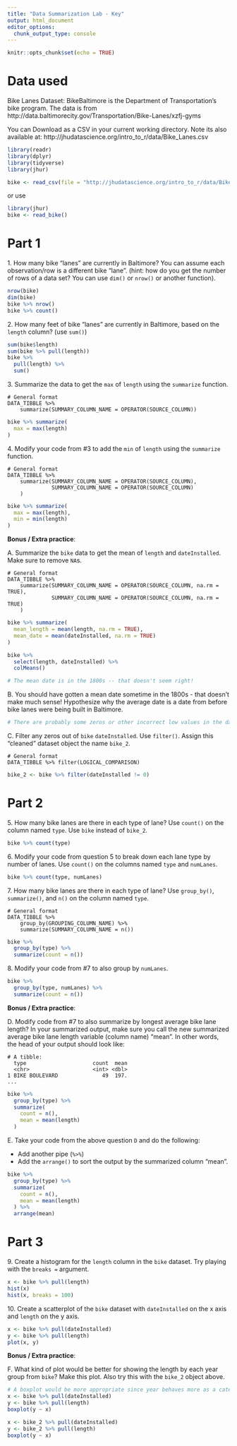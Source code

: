 ```yaml
---
title: "Data Summarization Lab - Key"
output: html_document
editor_options: 
  chunk_output_type: console
---
```


```r
knitr::opts_chunk$set(echo = TRUE)
```

# Data used

Bike Lanes Dataset: BikeBaltimore is the Department of Transportation's bike program. 
The data is from http://data.baltimorecity.gov/Transportation/Bike-Lanes/xzfj-gyms

You can Download as a CSV in your current working directory.  Note its also available at: 	http://jhudatascience.org/intro_to_r/data/Bike_Lanes.csv 

```r
library(readr)
library(dplyr)
library(tidyverse)
library(jhur)

bike <- read_csv(file = "http://jhudatascience.org/intro_to_r/data/Bike_Lanes.csv")
```

or use 

```r
library(jhur)
bike <- read_bike()
```


# Part 1

1\. How many bike "lanes" are currently in Baltimore?  You can assume each observation/row is a different bike "lane".  (hint: how do you get the number of rows of a data set? You can use `dim()` or `nrow()` or another function).

```r
nrow(bike)
dim(bike)
bike %>% nrow()
bike %>% count()
```


2\. How many feet of bike "lanes" are currently in Baltimore, based on the `length` column? (use `sum()`)

```r
sum(bike$length)
sum(bike %>% pull(length))
bike %>%
  pull(length) %>%
  sum()
```


3\. Summarize the data to get the `max` of `length` using the `summarize` function.

```
# General format 
DATA_TIBBLE %>% 
    summarize(SUMMARY_COLUMN_NAME = OPERATOR(SOURCE_COLUMN))
```

```r
bike %>% summarize(
  max = max(length)
)
```


4\. Modify your code from #3 to add the `min` of `length` using the `summarize` function.

```
# General format 
DATA_TIBBLE %>% 
    summarize(SUMMARY_COLUMN_NAME = OPERATOR(SOURCE_COLUMN),
              SUMMARY_COLUMN_NAME = OPERATOR(SOURCE_COLUMN)
    )
```

```r
bike %>% summarize(
  max = max(length),
  min = min(length)
)
```


**Bonus / Extra practice**:

A\. Summarize the `bike` data to get the mean of `length` and `dateInstalled`. Make sure to remove `NA`s.

```
# General format 
DATA_TIBBLE %>% 
    summarize(SUMMARY_COLUMN_NAME = OPERATOR(SOURCE_COLUMN, na.rm = TRUE),
              SUMMARY_COLUMN_NAME = OPERATOR(SOURCE_COLUMN, na.rm = TRUE)
    )
```

```r
bike %>% summarize(
  mean_length = mean(length, na.rm = TRUE),
  mean_date = mean(dateInstalled, na.rm = TRUE)
)

bike %>%
  select(length, dateInstalled) %>%
  colMeans()

# The mean date is in the 1800s -- that doesn't seem right!
```


B\. You should have gotten a mean date sometime in the 1800s - that doesn't make much sense! Hypothesize why the average date is a date from before bike lanes were being built in Baltimore.

```r
# There are probably some zeros or other incorrect low values in the data.
```


C\. Filter any zeros out of `bike` `dateInstalled`. Use `filter()`. Assign this "cleaned" dataset object the name `bike_2`.

```
# General format 
DATA_TIBBLE %>% filter(LOGICAL_COMPARISON)
```

```r
bike_2 <- bike %>% filter(dateInstalled != 0)
```


# Part 2

5\. How many bike lanes are there in each type of lane? Use `count()` on the column named `type`. Use `bike` instead of `bike_2`.

```r
bike %>% count(type)
```


6\. Modify your code from question 5 to break down each lane type by number of lanes. Use `count()` on the columns named `type` and `numLanes`.

```r
bike %>% count(type, numLanes)
```


7\. How many bike lanes are there in each type of lane? Use `group_by()`, `summarize()`, and `n()` on the column named `type`.

```
# General format 
DATA_TIBBLE %>% 
    group_by(GROUPING_COLUMN_NAME) %>% 
    summarize(SUMMARY_COLUMN_NAME = n())
```

```r
bike %>%
  group_by(type) %>%
  summarize(count = n())
```


8\. Modify your code from #7 to also group by `numLanes`.

```r
bike %>%
  group_by(type, numLanes) %>%
  summarize(count = n())
```


**Bonus / Extra practice**:

D\. Modify code from #7 to also summarize by longest average bike lane length? In your summarized output, make sure you call the new summarized average bike lane length variable (column name) "mean". In other words, the head of your output should look like:

```
# A tibble: 
  type                     count  mean
  <chr>                    <int> <dbl>
1 BIKE BOULEVARD              49  197.
...
```

```r
bike %>%
  group_by(type) %>%
  summarize(
    count = n(),
    mean = mean(length)
  )
```


E\. Take your code from the above question `D` and do the following:

- Add another pipe (`%>%`)
- Add the `arrange()` to sort the output by the summarized column "mean".

```r
bike %>%
  group_by(type) %>%
  summarize(
    count = n(),
    mean = mean(length)
  ) %>%
  arrange(mean)
```


# Part 3

9\. Create a histogram for the `length` column in the `bike` dataset. Try playing with the `breaks =` argument.

```r
x <- bike %>% pull(length)
hist(x)
hist(x, breaks = 100)
```


10\. Create a scatterplot of the `bike` dataset with `dateInstalled` on the x axis and `length` on the y axis.

```r
x <- bike %>% pull(dateInstalled)
y <- bike %>% pull(length)
plot(x, y)
```


**Bonus / Extra practice**:


F\. What kind of plot would be better for showing the length by each year group from `bike`? Make this plot. Also try this with the `bike_2` object above.

```r
# A boxplot would be more appropriate since year behaves more as a category than a continuous number.
x <- bike %>% pull(dateInstalled)
y <- bike %>% pull(length)
boxplot(y ~ x)

x <- bike_2 %>% pull(dateInstalled)
y <- bike_2 %>% pull(length)
boxplot(y ~ x)
```

